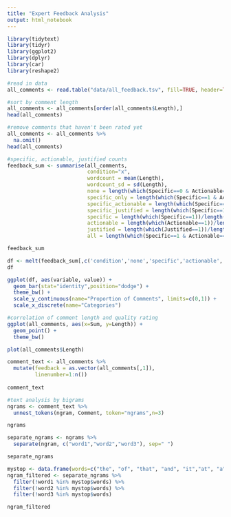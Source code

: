 ```yaml
---
title: "Expert Feedback Analysis"
output: html_notebook
---
```

```r
library(tidytext)
library(tidyr)
library(ggplot2)
library(dplyr)
library(car)
library(reshape2)
```
```r
#read in data
all_comments <- read.table("data/all_feedback.tsv", fill=TRUE, header=TRUE, sep="\t", quote="", comment.char="")

#sort by comment length
all_comments <- all_comments[order(all_comments$Length),]
head(all_comments)

#remove comments that haven't been rated yet
all_comments <- all_comments %>%
  na.omit()
head(all_comments)
```

```r
#specific, actionable, justified counts
feedback_sum <- summarise(all_comments,
                          condition="x",
                          wordcount = mean(Length),
                          wordcount_sd = sd(Length),
                          none = length(which(Specific==0 & Actionable==0 & Justified==0))/length(Comment),
                          specific_only = length(which(Specific==1 & Actionable==0 & Justified==0))/length(Comment),
                          specific_actionable = length(which(Specific==1 & Actionable==1 & Justified==0))/length(Comment),
                          specific_justified = length(which(Specific==1 & Actionable==0 & Justified==1))/length(Comment),
                          specific = length(which(Specific==1))/length(Comment),
                          actionable = length(which(Actionable==1))/length(Comment),
                          justified = length(which(Justified==1))/length(Comment),
                          all = length(which(Specific==1 & Actionable==1 & Justified==1))/length(Comment))

feedback_sum
```
```r
df <- melt(feedback_sum[,c('condition','none','specific','actionable','justified','all')], id.vars=1)
df

ggplot(df, aes(variable, value)) +
  geom_bar(stat="identity",position="dodge") +
  theme_bw() +
  scale_y_continuous(name="Proportion of Comments", limits=c(0,1)) +
  scale_x_discrete(name="Categories")
```
```r
#correlation of comment length and quality rating
ggplot(all_comments, aes(x=Sum, y=Length)) + 
  geom_point() +
  theme_bw()

plot(all_comments$Length)
```

```r
comment_text <- all_comments %>%
  mutate(feedback = as.vector(all_comments[,1]),
         linenumber=1:n())
  
comment_text
```
```r
#text analysis by bigrams
ngrams <- comment_text %>%
  unnest_tokens(ngram, Comment, token="ngrams",n=3)

ngrams
```
```r
separate_ngrams <- ngrams %>%
  separate(ngram, c("word1","word2","word3"), sep=" ")

separate_ngrams

mystop <- data.frame(words=c("the", "of", "that", "and", "it","at", "a", "as", "to","as","if","is","from", "on"))
ngram_filtered <- separate_ngrams %>%
  filter(!word1 %in% mystop$words) %>%
  filter(!word2 %in% mystop$words) %>%
  filter(!word3 %in% mystop$words)

ngram_filtered
```
```r

```


